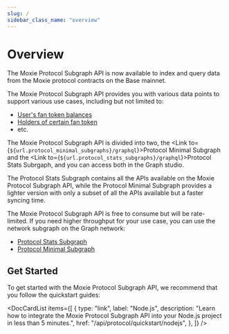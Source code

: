 ```yaml
---
slug: /
sidebar_class_name: "overview"
---
```



# Overview

The Moxie Protocol Subgraph API is now available to index and query data from the Moxie protocol contracts on the Base mainnet.

The Moxie Protocol Subgraph API provides you with various data points to support various use cases, including but not limited to:

- [User's fan token balances](./03-users/01-get-all-fan-tokens-owned-by-users.mdx)
- [Holders of certain fan token](./04-fan-tokens/01-get-holders-of-certain-fan-token.mdx)
- etc.

The Moxie Protocol Subgraph API is divided into two, the <Link to={`${url.protocol_minimal_subgraphs}/graphql`}>Protocol Minimal Subgraph</Link> and the <Link to={`${url.protocol_stats_subgraphs}/graphql`}>Protocol Stats Subrgaph</Link>, and you can access both in the Graph studio.

The Protocol Stats Subgraph contains all the APIs available on the Moxie Protocol Subgraph API, while the Protocol Minimal Subgraph provides a lighter version with only a subset of all the APIs available but a faster syncing time.

The Moxie Protocol Subgraph API is free to consume but will be rate-limited. If you need higher throughput for your use case, you can use the network subgraph on the Graph network:

- [Protocol Stats Subgraph](https://thegraph.com/explorer/subgraphs/7zS29h4BDSujQq8R3TFF37JfpjtPQsRUpoC9p4vo4scx?view=Query&chain=arbitrum-one)
- [Protocol Minimal Subgraph](https://thegraph.com/explorer/subgraphs/EXRKnsoBNwWk134nV5aezpZCPwcD6RWRCWMM2S7KXJXe?view=Query&chain=arbitrum-one)

## Get Started

To get started with the Moxie Protocol Subgraph API, we recommend that you follow the quickstart guides:

<DocCardList
  items={[
    {
      type: "link",
      label: "Node.js",
      description:
        "Learn how to integrate the Moxie Protocol Subgraph API into your Node.js project in less than 5 minutes.",
      href: "/api/protocol/quickstart/nodejs",
    },
  ]}
/>
